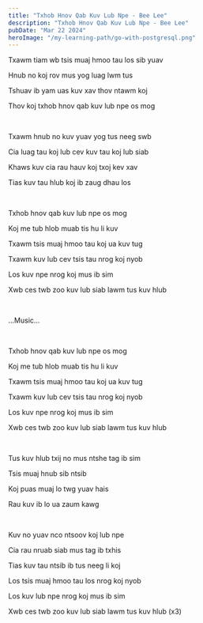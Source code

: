```yaml
---
title: "Txhob Hnov Qab Kuv Lub Npe - Bee Lee"
description: "Txhob Hnov Qab Kuv Lub Npe - Bee Lee"
pubDate: "Mar 22 2024"
heroImage: "/my-learning-path/go-with-postgresql.png"
---
```


Txawm tiam wb tsis muaj hmoo tau los sib yuav

Hnub no koj rov mus yog luag lwm tus

Tshuav ib yam uas kuv xav thov ntawm koj

Thov koj txhob hnov qab kuv lub npe os mog

<br />

Txawm hnub no kuv yuav yog tus neeg swb

Cia luag tau koj lub cev kuv tau koj lub siab

Khaws kuv cia rau hauv koj txoj kev xav

Tias kuv tau hlub koj ib zaug dhau los

<br />

Txhob hnov qab kuv lub npe os mog

Koj me tub hlob muab tis hu li kuv

Txawm tsis muaj hmoo tau koj ua kuv tug

Txawm kuv lub cev tsis tau nrog koj nyob

Los kuv npe nrog koj mus ib sim

Xwb ces twb zoo kuv lub siab lawm tus kuv hlub

<br />

...Music...

<br />

Txhob hnov qab kuv lub npe os mog

Koj me tub hlob muab tis hu li kuv

Txawm tsis muaj hmoo tau koj ua kuv tug

Txawm kuv lub cev tsis tau nrog koj nyob

Los kuv npe nrog koj mus ib sim

Xwb ces twb zoo kuv lub siab lawm tus kuv hlub

<br />

Tus kuv hlub txij no mus ntshe tag ib sim

Tsis muaj hnub sib ntsib

Koj puas muaj lo twg yuav hais

Rau kuv ib lo ua zaum kawg

<br />

Kuv no yuav nco ntsoov koj lub npe

Cia rau nruab siab mus tag ib txhis

Tias kuv tau ntsib ib tus neeg li koj

Los tsis muaj hmoo tau los nrog koj nyob

Los kuv lub npe nrog koj mus ib sim

Xwb ces twb zoo kuv lub siab lawm tus kuv hlub (x3)
